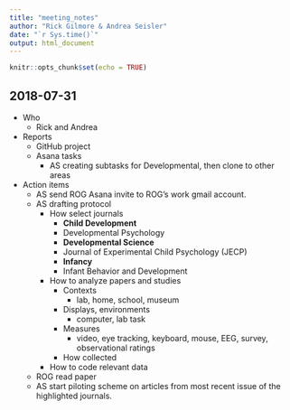 ```yaml
---
title: "meeting_notes"
author: "Rick Gilmore & Andrea Seisler"
date: "`r Sys.time()`"
output: html_document
---
```


```r
knitr::opts_chunk$set(echo = TRUE)
```

## 2018-07-31

- Who
    - Rick and Andrea
- Reports
    - GitHub project
    - Asana tasks
        - AS creating subtasks for Developmental, then clone to other areas
- Action items
    - AS send ROG Asana invite to ROG's work gmail account.
    - AS drafting protocol
        - How select journals
            - **Child Development**
            - Developmental Psychology
            - **Developmental Science**
            - Journal of Experimental Child Psychology (JECP)
            - **Infancy**
            - Infant Behavior and Development
        - How to analyze papers and studies
            - Contexts
                - lab, home, school, museum
            - Displays, environments
                - computer, lab task
            - Measures
                - video, eye tracking, keyboard, mouse, EEG, survey, observational ratings
            - How collected
        - How to code relevant data
    - ROG read paper
    - AS start piloting scheme on articles from most recent issue of the highlighted journals.
